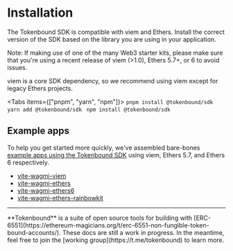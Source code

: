 
# Installation

The Tokenbound SDK is compatible with viem and Ethers. Install the correct version of the SDK based on the library you are using in your application.

Note: If making use of one of the many Web3 starter kits, please make sure that you're using a recent release of viem (>1.0), Ethers 5.7+, or 6 to avoid issues.

viem is a core SDK dependency, so we recommend using viem except for legacy Ethers projects.

<Tabs items={["pnpm", "yarn", "npm"]}>
  <Tab>```pnpm install @tokenbound/sdk ```</Tab>
  <Tab>```yarn add @tokenbound/sdk ```</Tab>
  <Tab>```npm install @tokenbound/sdk ```</Tab>
</Tabs>

## Example apps

To help you get started more quickly, we've assembled bare-bones [example apps using the Tokenbound SDK](https://github.com/tokenbound/sdk/tree/main/examples) using viem, Ethers 5.7, and Ethers 6 respectively.

- [vite-wagmi-viem](https://github.com/tokenbound/sdk/tree/main/examples/vite-wagmi-viem)
- [vite-wagmi-ethers](https://github.com/tokenbound/sdk/tree/main/examples/vite-wagmi-ethers)
- [vite-wagmi-ethers6](https://github.com/tokenbound/sdk/tree/main/examples/vite-wagmi-ethers6)
- [vite-wagmi-ethers-rainbowkit](https://github.com/tokenbound/sdk/tree/main/examples/vite-wagmi-ethers-rainbowkit)

---

<Callout emoji="✍🏽">
  **Tokenbound** is a suite of open source tools for building with
  [ERC-6551](https://ethereum-magicians.org/t/erc-6551-non-fungible-token-bound-accounts/).
  These docs are still a work in progress. In the meantime, feel free to join
  the [working group](https://t.me/tokenbound) to learn more.
</Callout>
